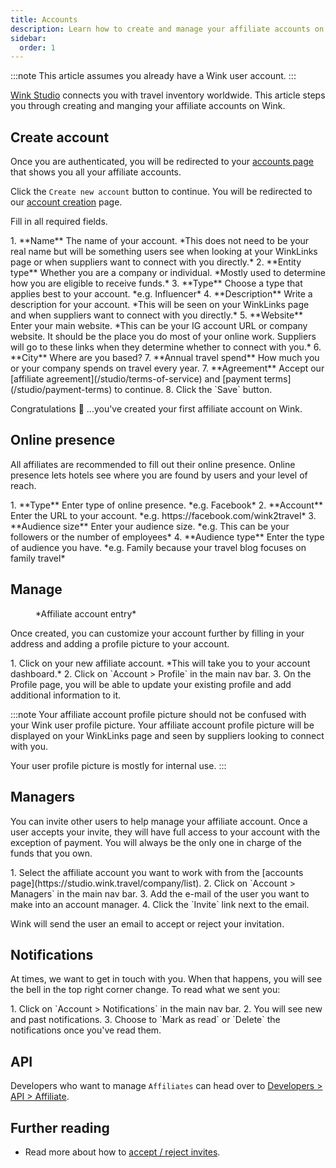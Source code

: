 ```yaml
---
title: Accounts
description: Learn how to create and manage your affiliate accounts on Wink.
sidebar:
  order: 1
---
```



:::note
This article assumes you already have a Wink user account.
:::

[Wink Studio](https://studio.wink.travel) connects you with travel inventory worldwide. This article steps you through creating and manging your affiliate accounts on Wink.

## Create account

Once you are authenticated, you will be redirected to your [accounts page](https://studio.wink.travel/company/list) that shows you all your affiliate accounts.

Click the `Create new account` button to continue. You will be redirected to our [account creation](https://studio.wink.travel/company/create) page.

Fill in all required fields.

<Steps>
1. **Name** The name of your account. *This does not need to be your real name but will be something users see when looking at your WinkLinks page or when suppliers want to connect with you directly.*
2. **Entity type** Whether you are a company or individual. *Mostly used to determine how you are eligible to receive funds.*
3. **Type** Choose a type that applies best to your account. *e.g. Influencer*
4. **Description** Write a description for your account. *This will be seen on your WinkLinks page and when suppliers want to connect with you directly.*
5. **Website** Enter your main website. *This can be your IG account URL or company website. It should be the place you do most of your online work. Suppliers will go to these links when they determine whether to connect with you.*
6. **City** Where are you based?
7. **Annual travel spend** How much you or your company spends on travel every year.
7. **Agreement** Accept our [affiliate agreement](/studio/terms-of-service) and [payment terms](/studio/payment-terms) to continue.
8. Click the `Save` button.
</Steps>

Congratulations 🎉 ...you've created your first affiliate account on Wink.

## Online presence

All affiliates are recommended to fill out their online presence. Online presence lets hotels see where you are found by users and your level of reach.

<Steps>
1. **Type** Enter type of online presence. *e.g. Facebook*
2. **Account** Enter the URL to your account. *e.g. https://facebook.com/wink2travel*
3. **Audience size** Enter your audience size. *e.g. This can be your followers or the number of employees*
4. **Audience type** Enter the type of audience you have. *e.g. Family because your travel blog focuses on family travel*
</Steps>

## Manage

<figure>
<CloudinaryImage
      width="350"
      height="448"
      resize="scale"
      quality="best"
      alt="Affiliate account"
      src="academy/affiliate-account"
      errorImage="noimage_opaque_nyrtl0.png"
    />
    <figcaption>*Affiliate account entry*</figcaption>
</figure>

Once created, you can customize your account further by filling in your address and adding a profile picture to your account.

<Steps>
1. Click on your new affiliate account. *This will take you to your account dashboard.*
2. Click on `Account > Profile` in the main nav bar.
3. On the Profile page, you will be able to update your existing profile and add additional information to it.
</Steps>

:::note
Your affiliate account profile picture should not be confused with your Wink user profile picture. Your affiliate account profile picture will be displayed on your WinkLinks page and seen by suppliers looking to connect with you.

Your user profile picture is mostly for internal use.
:::

## Managers

You can invite other users to help manage your affiliate account. Once a user accepts your invite, they will have full access to your account with the exception of payment. You will always be the only one in charge of the funds that you own.

<Steps>
1. Select the affiliate account you want to work with from the [accounts page](https://studio.wink.travel/company/list).
2. Click on `Account > Managers` in the main nav bar.
3. Add the e-mail of the user you want to make into an account manager.
4. Click the `Invite` link next to the email.
</Steps>

Wink will send the user an email to accept or reject your invitation.

## Notifications

At times, we want to get in touch with you. When that happens, you will see the bell in the top right corner change.
To read what we sent you:

<Steps>
1. Click on `Account > Notifications` in the main nav bar.
2. You will see new and past notifications.
3. Choose to `Mark as read` or `Delete` the notifications once you've read them.
</Steps>

## API

Developers who want to manage `Affiliates` can head over to [Developers > API > Affiliate](/developers/apis/#affiliate-api).

## Further reading

- Read more about how to [accept / reject invites](/user/invites).
